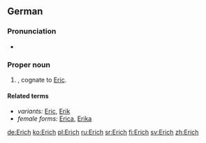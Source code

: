 ==German==

===Pronunciation===
* {{audio|De-Erich.ogg|Audio|lang=de}}

===Proper noun===
{{de-proper noun|m}}

# {{given name|male|lang=de}}, cognate to [[Eric]].

====Related terms====
* ''variants:'' [[Eric]], [[Erik]]
* ''female forms:'' [[Erica]], [[Erika]]

[[de:Erich]]
[[ko:Erich]]
[[pl:Erich]]
[[ru:Erich]]
[[sr:Erich]]
[[fi:Erich]]
[[sv:Erich]]
[[zh:Erich]]